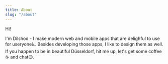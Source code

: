 ```yaml
---
title: About
slug: "/about"
---
```


Hi!

I'm Dilshod - I make modern web and mobile apps that are delighful to use for
useryone♿️. Besides developing those apps, I like to design them as well. If you happen to be in beautiful Düsseldorf, hit me
up, let's get some coffee☕️ and chat😉.

